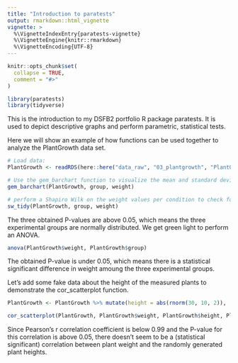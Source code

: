 ```yaml
---
title: "Introduction to paratests"
output: rmarkdown::html_vignette
vignette: >
  %\VignetteIndexEntry{paratests-vignette}
  %\VignetteEngine{knitr::rmarkdown}
  %\VignetteEncoding{UTF-8}
---
```


```r
knitr::opts_chunk$set(
  collapse = TRUE,
  comment = "#>"
)
```

```r
library(paratests)
library(tidyverse)
```

This is the introduction to my DSFB2 portfolio R package paratests. It is used to depict descriptive graphs and perform parametric, statistical tests. 

Here we will show an example of how functions can be used together to analyze the PlantGrowth data set.

```r
# Load data:
PlantGrowth <- readRDS(here::here("data_raw", "03_plantgrowth", "PlantGrowth.rds"))

# Use the gem_barchart function to visualize the mean and standard deviation of weight per condition
gem_barchart(PlantGrowth, group, weight)

# perform a Shapiro Wilk on the weight values per condition to check for normality (a parametrical test requires every group to be normally distributed):
sw_tidy(PlantGrowth, group, weight)
```

The three obtained P-values are above 0.05, which means the three experimental groups are normally distributed. We get green light to perform an ANOVA.

```r
anova(PlantGrowth$weight, PlantGrowth$group)
```


The obtained P-value is under 0.05, which means there is a statistical significant difference in weight amoung the three experimental groups.

Let's add some fake data about the height of the measured plants to demonstrate the cor_scatterplot function.

```r
PlantGrowth <- PlantGrowth %>% mutate(height = abs(rnorm(30, 10, 2)), .after = 1)

cor_scatterplot(PlantGrowth, PlantGrowth$weight, PlantGrowth$height, PlantGrowth$group, reposition_r = 1) # Use the reposition_r argument to adjust the "Pearson's r = #" label position on the x axis. The default is set as 'lowest x axis value + 10'.
```

Since Pearson's r correlation coefficient is below 0.99 and the P-value for this correlation is above 0.05, there doesn't seem to be a (statistical significant) correlation between plant weight and the randomly generated plant heights.
